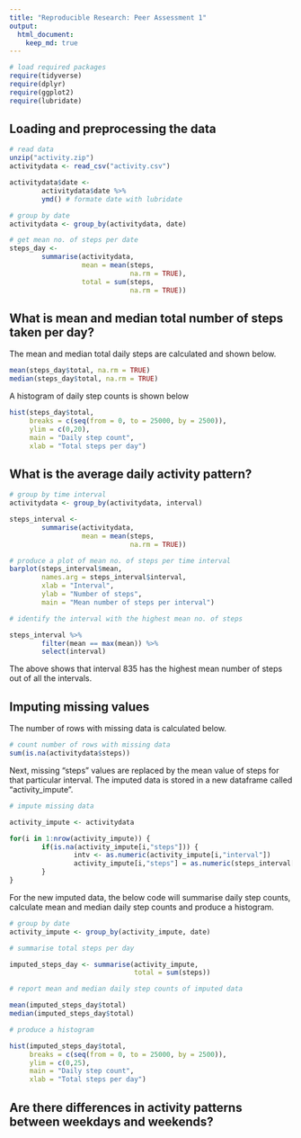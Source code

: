 ```yaml
---
title: "Reproducible Research: Peer Assessment 1"
output: 
  html_document:
    keep_md: true
---
```


``` R
# load required packages
require(tidyverse)
require(dplyr)
require(ggplot2)
require(lubridate)
```

## Loading and preprocessing the data
```R
# read data
unzip("activity.zip")
activitydata <- read_csv("activity.csv")

activitydata$date <- 
        activitydata$date %>%
        ymd() # formate date with lubridate

# group by date
activitydata <- group_by(activitydata, date)

# get mean no. of steps per date
steps_day <- 
        summarise(activitydata, 
                  mean = mean(steps, 
                              na.rm = TRUE),
                  total = sum(steps,
                              na.rm = TRUE))
```

## What is mean and median total number of steps taken per day?

The mean and median total daily steps are calculated and shown below.

``` r
mean(steps_day$total, na.rm = TRUE)
median(steps_day$total, na.rm = TRUE)
```

A histogram of daily step counts is shown below

``` R
hist(steps_day$total,
     breaks = c(seq(from = 0, to = 25000, by = 2500)),
     ylim = c(0,20),
     main = "Daily step count",
     xlab = "Total steps per day")
```

## What is the average daily activity pattern?
``` R
# group by time interval
activitydata <- group_by(activitydata, interval)

steps_interval <-
        summarise(activitydata,
                  mean = mean(steps,
                              na.rm = TRUE))

# produce a plot of mean no. of steps per time interval
barplot(steps_interval$mean,
        names.arg = steps_interval$interval,
        xlab = "Interval",
        ylab = "Number of steps",
        main = "Mean number of steps per interval")

# identify the interval with the highest mean no. of steps

steps_interval %>%
        filter(mean == max(mean)) %>%
        select(interval)
```

The above shows that interval 835 has the highest mean number of steps out of all the intervals.

## Imputing missing values

The number of rows with missing data is calculated below.

```r
# count number of rows with missing data
sum(is.na(activitydata$steps))
```

Next, missing "steps" values are replaced by the mean value of steps for that particular interval. The imputed data is stored in a new dataframe called "activity_impute".

```r
# impute missing data

activity_impute <- activitydata

for(i in 1:nrow(activity_impute)) {
        if(is.na(activity_impute[i,"steps"])) {
                intv <- as.numeric(activity_impute[i,"interval"])
                activity_impute[i,"steps"] = as.numeric(steps_interval[steps_interval$interval==intv,"mean"])
        }
}
```

For the new imputed data, the below code will summarise daily step counts, calculate mean and median daily step counts and produce a histogram.

``` r
# group by date
activity_impute <- group_by(activity_impute, date)

# summarise total steps per day

imputed_steps_day <- summarise(activity_impute,
                               total = sum(steps))

# report mean and median daily step counts of imputed data

mean(imputed_steps_day$total)
median(imputed_steps_day$total)

# produce a histogram

hist(imputed_steps_day$total,
     breaks = c(seq(from = 0, to = 25000, by = 2500)),
     ylim = c(0,25),
     main = "Daily step count",
     xlab = "Total steps per day")
```

## Are there differences in activity patterns between weekdays and weekends?
